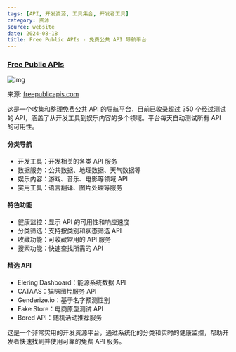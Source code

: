 ```yaml
---
tags: [API, 开发资源, 工具集合, 开发者工具]
category: 资源
source: website
date: 2024-08-18
title: Free Public APIs - 免费公共 API 导航平台
---
```


### [Free Public APIs](https://www.freepublicapis.com/)

![img](https://img.mengpeng.tech/i/2024/12/10/67579c61f370e.webp)

来源: [freepublicapis.com](https://www.freepublicapis.com/)

这是一个收集和整理免费公共 API 的导航平台，目前已收录超过 350 个经过测试的 API，涵盖了从开发工具到娱乐内容的多个领域。平台每天自动测试所有 API 的可用性。

#### 分类导航
- 开发工具：开发相关的各类 API 服务
- 数据服务：公共数据、地理数据、天气数据等
- 娱乐内容：游戏、音乐、电影等领域 API
- 实用工具：语言翻译、图片处理等服务

#### 特色功能
- 健康监控：显示 API 的可用性和响应速度
- 分类筛选：支持按类别和状态筛选 API
- 收藏功能：可收藏常用的 API 服务
- 搜索功能：快速查找所需的 API

#### 精选 API
- Elering Dashboard：能源系统数据 API
- CATAAS：猫咪图片服务 API
- Genderize.io：基于名字预测性别
- Fake Store：电商原型测试 API
- Bored API：随机活动推荐服务

这是一个非常实用的开发资源平台，通过系统化的分类和实时的健康监控，帮助开发者快速找到并使用可靠的免费 API 服务。 